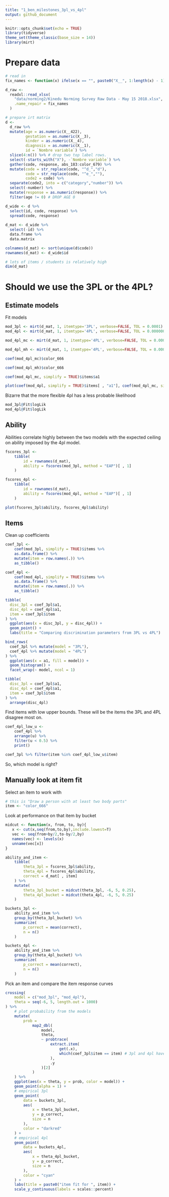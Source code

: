 ```yaml
---
title: "1_ben_milestones_3pl_vs_4pl"
output: github_document
---
```


```r
knitr::opts_chunk$set(echo = TRUE)
library(tidyverse)
theme_set(theme_classic(base_size = 14))
library(mirt)
```

# Prepare data

```r
# read in
fix_names <- function(x) ifelse(x == "", paste0("X__", 1:length(x) - 1), x)

d_raw <- 
  readxl::read_xlsx(
    "data/norming2/Kinedu Norming Survey Raw Data - May 15 2018.xlsx", 
    .name_repair = fix_names
  )

# prepare irt matrix
d <- 
  d_raw %>%
  mutate(age = as.numeric(X__422), 
         gestation = as.numeric(X__3),
         kinder = as.numeric(X__4),
         diagnosis = as.numeric(X__1), 
         id = `Nombre variable`) %>%
  slice(4:n()) %>% # drop two top label rows. 
  select(-starts_with("X"), -`Nombre variable`) %>%
  gather(code, response, abs_183:color_679) %>%
  mutate(code = str_replace(code, "^d_","d"),
         code = str_replace(code, "^e_",""),
         code2 = code) %>%
  separate(code2, into = c("category","number")) %>%
  select(-number) %>%
  mutate(response = as.numeric(response)) %>% 
  filter(age != 0) # DROP AGE 0

d_wide <- d %>%
  select(id, code, response) %>%
  spread(code, response)
  
d_mat <- d_wide %>%
  select(-id) %>% 
  data.frame %>%
  data.matrix

colnames(d_mat) <- sort(unique(d$code))
rownames(d_mat) <- d_wide$id

# lots of items / students is relatively high
dim(d_mat)
```

# Should we use the 3PL or the 4PL?

## Estimate models

Fit models

```r
mod_3pl <- mirt(d_mat, 1, itemtype='3PL', verbose=FALSE, TOL = 0.0001)
mod_4pl <- mirt(d_mat, 1, itemtype='4PL', verbose=FALSE, TOL = 0.00000001)

mod_4pl_mc <- mirt(d_mat, 1, itemtype='4PL', verbose=FALSE, TOL = 0.00000001, method = "MCEM")

mod_4pl_mh <- mirt(d_mat, 1, itemtype='4PL', verbose=FALSE, TOL = 0.00000001, method = "MHRM")

coef(mod_4pl_mc)$color_666

coef(mod_4pl_mh)$color_666

coef(mod_4pl_mc, simplify = TRUE)$items$a1

plot(coef(mod_4pl, simplify = TRUE)$items[ , "a1"], coef(mod_4pl_mc, simplify = TRUE)$items[ , "a1"])
```

Bizarre that the more flexible 4pl has a less probable likelihood

```r
mod_3pl@Fit$logLik
mod_4pl@Fit$logLik
```

## Ability

Abilities correlate highly between the two models with the expected ceiling on ability imposed by the 4pl model.

```r
fscores_3pl <-
    tibble(
        id = rownames(d_mat), 
        ability = fscores(mod_3pl, method = "EAP")[ , 1]
    )

fscores_4pl <- 
    tibble(
        id = rownames(d_mat), 
        ability = fscores(mod_4pl, method = "EAP")[ , 1]
    )

plot(fscores_3pl$ability, fscores_4pl$ability)
```

## Items

Clean up coefficients

```r
coef_3pl <- 
    coef(mod_3pl, simplify = TRUE)$items %>% 
    as.data.frame() %>% 
    mutate(item = row.names(.)) %>% 
    as_tibble()

coef_4pl <- 
    coef(mod_4pl, simplify = TRUE)$items %>% 
    as.data.frame() %>% 
    mutate(item = row.names(.)) %>% 
    as_tibble()

tibble(
  disc_3pl = coef_3pl$a1,
  disc_4pl = coef_4pl$a1,
  item = coef_3pl$item
) %>% 
  ggplot(aes(x = disc_3pl, y = disc_4pl)) +
  geom_point() +
  labs(title = "Comparing discrimination parameters from 3PL vs 4PL")

bind_rows(
  coef_3pl %>% mutate(model = "3PL"),
  coef_4pl %>% mutate(model = "4PL")
) %>% 
  ggplot(aes(x = a1, fill = model)) +
  geom_histogram() +
  facet_wrap(~ model, ncol = 1)

tibble(
  disc_3pl = coef_3pl$a1,
  disc_4pl = coef_4pl$a1,
  item = coef_3pl$item
) %>% 
  arrange(disc_4pl)
```

Find items with low upper bounds. These will be the items the 3PL and 4PL disagree most on.

```r
coef_4pl_low_u <- 
    coef_4pl %>% 
    arrange(u) %>% 
    filter(u < 0.5) %>% 
    print()

coef_3pl %>% filter(item %in% coef_4pl_low_u$item)
```

So, which model is right?

## Manually look at item fit

Select an item to work with

```r
# this is "Draw a person with at least two body parts"
item <- "color_666"
```

Look at performance on that item by bucket

```r
midcut <- function(x, from, to, by){
   x <- cut(x,seq(from,to,by),include.lowest=T)
   vec <- seq(from+by/2,to-by/2,by)
   names(vec) <- levels(x)
   unname(vec[x])
}

ability_and_item <- 
    tibble(
        theta_3pl = fscores_3pl$ability,
        theta_4pl = fscores_4pl$ability,
        correct = d_mat[ , item]
    ) %>% 
    mutate(
        theta_3pl_bucket = midcut(theta_3pl, -6, 5, 0.25),
        theta_4pl_bucket = midcut(theta_4pl, -6, 5, 0.25)
    )

buckets_3pl <- 
    ability_and_item %>% 
    group_by(theta_3pl_bucket) %>% 
    summarize(
        p_correct = mean(correct),
        n = n()
    )

buckets_4pl <- 
    ability_and_item %>% 
    group_by(theta_4pl_bucket) %>% 
    summarize(
        p_correct = mean(correct),
        n = n()
    )
```

Pick an item and compare the item response curves

```r
crossing(
    model = c("mod_3pl", "mod_4pl"),
    theta = seq(-6, 5, length.out = 1000)
) %>% 
    # plot probability from the models
    mutate(
        prob = 
            map2_dbl(
                model, 
                theta, 
                ~ probtrace(
                    extract.item(
                        get(.x), 
                        which(coef_3pl$item == item) # 3pl and 4pl have same order
                    ), 
                    .y
                )[2]
            )
    ) %>% 
    ggplot(aes(x = theta, y = prob, color = model)) +
    geom_point(alpha = 1) +
    # empirical 3pl
    geom_point(
        data = buckets_3pl,
        aes(
            x = theta_3pl_bucket,
            y = p_correct,
            size = n
        ),
        color = "darkred"
    ) +
    # empirical 4pl
    geom_point(
        data = buckets_4pl,
        aes(
            x = theta_4pl_bucket,
            y = p_correct,
            size = n 
        ),
        color = "cyan"
    ) +
    labs(title = paste0("item fit for ", item)) +
    scale_y_continuous(labels = scales::percent)
```

